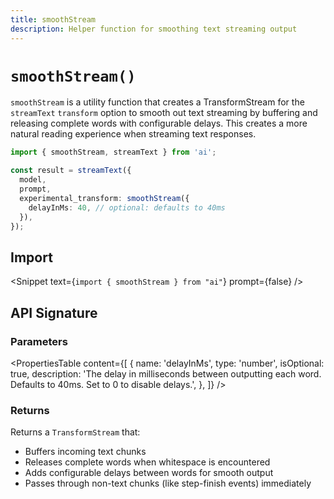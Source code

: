 ```yaml
---
title: smoothStream
description: Helper function for smoothing text streaming output
---
```


# `smoothStream()`

`smoothStream` is a utility function that creates a TransformStream
for the `streamText` `transform` option
to smooth out text streaming by buffering and releasing complete words with configurable delays.
This creates a more natural reading experience when streaming text responses.

```ts highlight={"6-8"}
import { smoothStream, streamText } from 'ai';

const result = streamText({
  model,
  prompt,
  experimental_transform: smoothStream({
    delayInMs: 40, // optional: defaults to 40ms
  }),
});
```

## Import

<Snippet text={`import { smoothStream } from "ai"`} prompt={false} />

## API Signature

### Parameters

<PropertiesTable
  content={[
    {
      name: 'delayInMs',
      type: 'number',
      isOptional: true,
      description:
        'The delay in milliseconds between outputting each word. Defaults to 40ms. Set to 0 to disable delays.',
    },
  ]}
/>

### Returns

Returns a `TransformStream` that:

- Buffers incoming text chunks
- Releases complete words when whitespace is encountered
- Adds configurable delays between words for smooth output
- Passes through non-text chunks (like step-finish events) immediately

